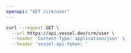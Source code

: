 ```yaml
---
openapi: "GET /crm/user"
---
```


<RequestExample>

```bash Request
curl --request GET \
  --url https://api.vessel.dev/crm/user \
  --header 'Content-Type: application/json' \
  --header 'vessel-api-token: '
```

</RequestExample>

